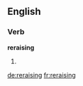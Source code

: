 ==English==

===Verb===
'''reraising'''

# {{present participle of|reraise}}


[[de:reraising]]
[[fr:reraising]]